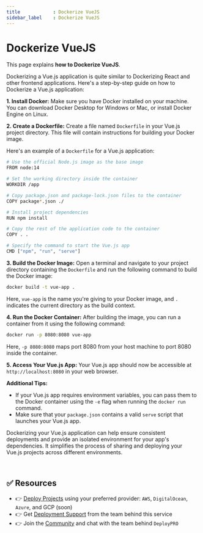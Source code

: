 ```yaml
---
title            : Dockerize VueJS
sidebar_label    : Dockerize VueJS
---
```


# Dockerize VueJS

This page explains **how to Dockerize VueJS**. 

Dockerizing a Vue.js application is quite similar to Dockerizing React and other frontend applications. Here's a step-by-step guide on how to Dockerize a Vue.js application:

**1. Install Docker:**
Make sure you have Docker installed on your machine. You can download Docker Desktop for Windows or Mac, or install Docker Engine on Linux.

**2. Create a Dockerfile:**
Create a file named `Dockerfile` in your Vue.js project directory. This file will contain instructions for building your Docker image.

Here's an example of a `Dockerfile` for a Vue.js application:

```bash
# Use the official Node.js image as the base image
FROM node:14

# Set the working directory inside the container
WORKDIR /app

# Copy package.json and package-lock.json files to the container
COPY package*.json ./

# Install project dependencies
RUN npm install

# Copy the rest of the application code to the container
COPY . .

# Specify the command to start the Vue.js app
CMD ["npm", "run", "serve"]
```

**3. Build the Docker Image:**
Open a terminal and navigate to your project directory containing the `Dockerfile` and run the following command to build the Docker image:

```bash
docker build -t vue-app .
```

Here, `vue-app` is the name you're giving to your Docker image, and `.` indicates the current directory as the build context.

**4. Run the Docker Container:**
After building the image, you can run a container from it using the following command:

```bash
docker run -p 8080:8080 vue-app
```

Here, `-p 8080:8080` maps port 8080 from your host machine to port 8080 inside the container.

**5. Access Your Vue.js App:**
Your Vue.js app should now be accessible at `http://localhost:8080` in your web browser.

**Additional Tips:**

- If your Vue.js app requires environment variables, you can pass them to the Docker container using the `-e` flag when running the `docker run` command.
- Make sure that your `package.json` contains a valid `serve` script that launches your Vue.js app.

Dockerizing your Vue.js application can help ensure consistent deployments and provide an isolated environment for your app's dependencies. 
It simplifies the process of sharing and deploying your Vue.js projects across different environments.

<br />

## ✅ Resources

- 👉 [Deploy Projects](https://deploypro.dev/) using your preferred provider: `AWS`, `DigitalOcean`, `Azure`, and GCP (soon)
- 👉 Get [Deployment Support](https://deploypro.dev/support/) from the team behind this service
- 👉 Join the [Community](https://discord.gg/qQhjQZhnur) and chat with the team behind `DeployPRO`
